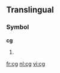 {{also|.cg}}
==Translingual==

===Symbol===
'''cg'''

# {{SI-unit-abb|centi|gram|[[mass]]}}

[[fr:cg]]
[[nl:cg]]
[[vi:cg]]